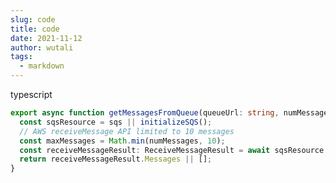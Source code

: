 ```yaml
---
slug: code
title: code
date: 2021-11-12
author: wutali
tags:
  - markdown
---
```

typescript

```typescript
export async function getMessagesFromQueue(queueUrl: string, numMessages: number, sqs?: SQS): Promise<Message[]> {
  const sqsResource = sqs || initializeSQS();
  // AWS receiveMessage API limited to 10 messages
  const maxMessages = Math.min(numMessages, 10);
  const receiveMessageResult: ReceiveMessageResult = await sqsResource.receiveMessage({ QueueUrl: queueUrl, MaxNumberOfMessages: maxMessages }).promise();
  return receiveMessageResult.Messages || [];
}
```